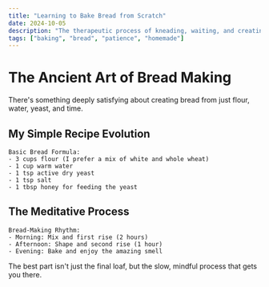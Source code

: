 ```yaml
---
title: "Learning to Bake Bread from Scratch"
date: 2024-10-05
description: "The therapeutic process of kneading, waiting, and creating something wonderful."
tags: ["baking", "bread", "patience", "homemade"]
---
```


# The Ancient Art of Bread Making

There's something deeply satisfying about creating bread from just flour, water, yeast, and time.

## My Simple Recipe Evolution

```
Basic Bread Formula:
- 3 cups flour (I prefer a mix of white and whole wheat)
- 1 cup warm water
- 1 tsp active dry yeast
- 1 tsp salt
- 1 tbsp honey for feeding the yeast
```

## The Meditative Process

```
Bread-Making Rhythm:
- Morning: Mix and first rise (2 hours)
- Afternoon: Shape and second rise (1 hour)
- Evening: Bake and enjoy the amazing smell
```

The best part isn't just the final loaf, but the slow, mindful process that gets you there.